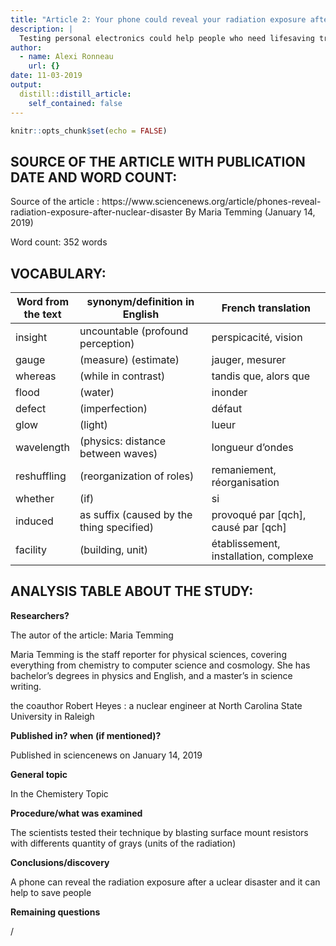 ```yaml
---
title: "Article 2: Your phone could reveal your radiation exposure after a nuclear disaster "
description: |
  Testing personal electronics could help people who need lifesaving treatment get it faster
author:
  - name: Alexi Ronneau
    url: {}
date: 11-03-2019
output:
  distill::distill_article:
    self_contained: false
---
```


```r
knitr::opts_chunk$set(echo = FALSE)
```

## SOURCE OF THE ARTICLE WITH PUBLICATION DATE AND WORD COUNT:

Source of the article : https://www.sciencenews.org/article/phones-reveal-radiation-exposure-after-nuclear-disaster By Maria Temming (January 14, 2019)

Word count: 352 words

## VOCABULARY:

| Word from the text | synonym/definition in English             | French translation                    |
| ------------------ | ----------------------------------------- | ------------------------------------- |
| insight            | uncountable (profound perception)         | perspicacité, vision                  |
| gauge              | (measure) (estimate)                      | jauger, mesurer                       |
| whereas            | (while in contrast)                       | tandis que, alors que                 |
| flood              | (water)                                   | inonder                               |
| defect             | (imperfection)                            | défaut                                |
| glow               | (light)                                   | lueur                                 |
| wavelength         | (physics: distance between waves)         | longueur d'ondes                      |
| reshuffling        | (reorganization of roles)                 | remaniement, réorganisation           |
| whether            | (if)                                      | si                                    |
| induced            | as suffix (caused by the thing specified) | provoqué par [qch], causé par [qch]   |
| facility           | (building, unit)                          | établissement, installation, complexe |

## ANALYSIS TABLE ABOUT THE STUDY:

**Researchers?**

The autor of the article: Maria Temming

Maria Temming is the staff reporter for physical sciences, covering everything from chemistry to computer science and cosmology. She has bachelor's degrees in physics and English, and a master's in science writing.

the coauthor Robert Heyes :  a nuclear engineer at North Carolina State University in Raleigh

**Published in? when (if mentioned)?**

Published in sciencenews on January 14, 2019

**General topic**

In the Chemistery Topic 

**Procedure/what was examined**

The scientists tested their technique by blasting surface mount resistors
with differents quantity of grays (units of the radiation)

**Conclusions/discovery**

A phone can reveal the radiation exposure after a uclear disaster and it can help to save people 

**Remaining questions**

/
